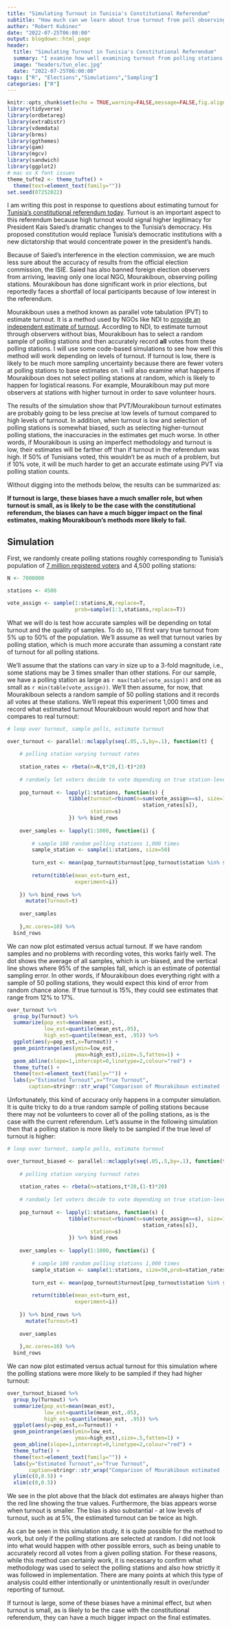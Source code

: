 ```yaml
---
title: "Simulating Turnout in Tunisia's Constitutional Referendum"
subtitle: "How much can we learn about true turnout from poll observing?"
author: "Robert Kubinec"
date: "2022-07-25T06:00:00"
output: blogdown::html_page
header:
  title: "Simulating Turnout in Tunisia's Constitutional Referendum"
  summary: "I examine how well examining turnout from polling stations is likely to work in estimating turnout for Tunisia's constitution, especially if we have trouble trusting the numbers of voters reported by the eletion commission."
  image: "headers/tun_elec.jpg"
  date: "2022-07-25T06:00:00"
tags: ["R", "Elections","Simulations","Sampling"]
categories: ["R"]
---
```


```r
knitr::opts_chunk$set(echo = TRUE,warning=FALSE,message=FALSE,fig.align = "center")
library(tidyverse)
library(ordbetareg)
library(extraDistr)
library(vdemdata)
library(brms)
library(ggthemes)
library(gam)
library(mgcv)
library(sandwich)
library(ggplot2)
# mac os X font issues
theme_tufte2 <- theme_tufte() +
  theme(text=element_text(family=""))
set.seed(07252022)
```

I am writing this post in response to questions about estimating turnout for [Tunisia's constitutional referendum today](https://www.nytimes.com/2022/07/25/world/africa/tunisia-referendum-constitution.html). Turnout is an important aspect to this referendum because high turnout would signal higher legitimacy for President Kais Saied's dramatic changes to the Tunisia's democracy. His proposed constitution would replace Tunisia's democratic institutions with a new dictatorship that would concentrate power in the president's hands. 

Because of Saied's interference in the election commission, we are much less sure about the accuracy of results from the official election commission, the ISIE. Saied has also banned foreign election observers from arriving, leaving only one local NGO, Mourakiboun, observing polling stations. Mourakiboun has done significant work in prior elections, but reportedly faces a shortfall of local participants because of low interest in the referendum. 

Mourakiboun uses a method known as parallel vote tabulation (PVT) to estimate turnout. It is a method used by NGOs like NDI to [provide an independent estimate of turnout](https://www.ndi.org/pvt). According to NDI, to estimate turnout through observers without bias, Mourakiboun has to select a random sample of polling stations and then accurately record **all** votes from these polling stations. I will use some code-based simulations to see how well this method will work depending on levels of turnout. If turnout is low, there is likely to be much more sampling uncertainty because there are fewer voters at polling stations to base estimates on. I will also examine what happens if Mourakiboun does not select polling stations at random, which is likely to happen for logistical reasons. For example, Mourakiboun may put more observers at stations with higher turnout in order to save volunteer hours. 

The results of the simulation show that PVT/Mourakiboun turnout estimates are probably going to be less precise at low levels of turnout compared to high levels of turnout. In addition, when turnout is low and selection of polling stations is somewhat biased, such as selecting higher-turnout polling stations, the inaccuracies in the estimates get much worse. In other words, if Mourakiboun is using an imperfect methodology and turnout is low, their estimates will be farther off than if turnout in the referendum was high. If 50% of Tunisians voted, this wouldn't be as much of a problem, but if 10% vote, it will be much harder to get an accurate estimate using PVT via polling station counts.

Without digging into the methods below, the results can be summarized as:

**If turnout is large, these biases have a much smaller role, but when turnout is small, as is likely to be the case with the constitutional referendum, the biases can have a much bigger impact on the final estimates, making Mourakiboun's methods more likely to fail.**


## Simulation

First, we randomly create polling stations roughly corresponding to Tunisia's population of [7 million registered voters](https://www.ifes.org/sites/default/files/ifes_faqs_elections_in_tunisia_2019_parliamentary_elections_september_2019.pdf) and 4,500 polling stations: 

```r

N <- 7000000

stations <- 4500

vote_assign <- sample(1:stations,N,replace=T,
                      prob=sample(1:3,stations,replace=T))

```

What we will do is test how accurate samples will be depending on total turnout and the quality of samples. To do so, I'll first vary true turnout from 5% up to 50% of the population. We'll assume as well that turnout varies by polling station, which is much more accurate than assuming a constant rate of turnout for all polling stations.

We'll assume that the stations can vary in size up to a 3-fold magnitude, i.e., some stations may be 3 times smaller than other stations. For our sample, we have a polling station as large as `r max(table(vote_assign))` and one as small as `r min(table(vote_assign))`. We'll then assume, for now, that Mourakiboun selects a random sample of 50 polling stations and it records all votes at these stations. We'll repeat this experiment 1,000 times and record what estimated turnout Mourakiboun would report and how that compares to real turnout:

```r

# loop over turnout, sample polls, estimate turnout

over_turnout <- parallel::mclapply(seq(.05,.5,by=.1), function(t) {
  
    # polling station varying turnout rates
  
    station_rates <- rbeta(n=N,t*20,(1-t)*20)
          
    # randomly let voters decide to vote depending on true station-level turnout rate
    
    pop_turnout <- lapply(1:stations, function(s) {
                    tibble(turnout=rbinom(n=sum(vote_assign==s), size=1,prob = 
                                            station_rates[s]),
                           station=s)
                    }) %>% bind_rows
  
    over_samples <- lapply(1:1000, function(i) {
      
        # sample 100 random polling stations 1,000 times
        sample_station <- sample(1:stations, size=50)
        
        turn_est <- mean(pop_turnout$turnout[pop_turnout$station %in% sample_station])
        
        return(tibble(mean_est=turn_est,
                      experiment=i))
      
    }) %>% bind_rows %>% 
      mutate(Turnout=t)
    
    over_samples
  
    },mc.cores=10) %>% 
  bind_rows

```


We can now plot estimated versus actual turnout. If we have random samples and no problems with recording votes, this works fairly well. The dot shows the average of all samples, which is un-biased, and the vertical line shows where 95% of the samples fall, which is an estimate of potential sampling error. In other words, if Mourakiboun does everything right with a sample of 50 polling stations, they would expect this kind of error from random chance alone. If true turnout is 15%, they could see estimates that range from 12% to 17%.

```r

over_turnout %>% 
  group_by(Turnout) %>% 
  summarize(pop_est=mean(mean_est),
            low_est=quantile(mean_est,.05),
            high_est=quantile(mean_est, .95)) %>% 
  ggplot(aes(y=pop_est,x=Turnout)) +
  geom_pointrange(aes(ymin=low_est,
                      ymax=high_est),size=.5,fatten=1) +
  geom_abline(slope=1,intercept=0,linetype=2,colour="red") +
  theme_tufte() +
  theme(text=element_text(family="")) +
  labs(y="Estimated Turnout",x="True Turnout",
       caption=stringr::str_wrap("Comparison of Mourakiboun estimated (y axis) versus actual turnout (x axis). Red line shows where true and estimated values are equal. Based on random samples of 50 polling stations and assuming no problems with recording votes."))

```

Unfortunately, this kind of accuracy only happens in a computer simulation. It is quite tricky to do a true random sample of polling stations because there may not be volunteers to cover all of the polling stations, as is the case with the current referendum. Let's assume in the following simulation then that a polling station is more likely to be sampled if the true level of turnout is higher:

```r

# loop over turnout, sample polls, estimate turnout

over_turnout_biased <- parallel::mclapply(seq(.05,.5,by=.1), function(t) {
  
    # polling station varying turnout rates
  
    station_rates <- rbeta(n=stations,t*20,(1-t)*20)
          
    # randomly let voters decide to vote depending on true station-level turnout rate
    
    pop_turnout <- lapply(1:stations, function(s) {
                    tibble(turnout=rbinom(n=sum(vote_assign==s), size=1,prob = 
                                            station_rates[s]),
                           station=s)
                    }) %>% bind_rows
  
    over_samples <- lapply(1:1000, function(i) {
      
        # sample 100 random polling stations 1,000 times
        sample_station <- sample(1:stations, size=50,prob=station_rates)
        
        turn_est <- mean(pop_turnout$turnout[pop_turnout$station %in% sample_station])
        
        return(tibble(mean_est=turn_est,
                      experiment=i))
      
    }) %>% bind_rows %>% 
      mutate(Turnout=t)
    
    over_samples
  
    },mc.cores=10) %>% 
  bind_rows

```


We can now plot estimated versus actual turnout for this simulation where the polling stations were more likely to be sampled if they had higher turnout:

```r

over_turnout_biased %>% 
  group_by(Turnout) %>% 
  summarize(pop_est=mean(mean_est),
            low_est=quantile(mean_est,.05),
            high_est=quantile(mean_est, .95)) %>% 
  ggplot(aes(y=pop_est,x=Turnout)) +
  geom_pointrange(aes(ymin=low_est,
                      ymax=high_est),size=.5,fatten=1) +
  geom_abline(slope=1,intercept=0,linetype=2,colour="red") +
  theme_tufte() +
  theme(text=element_text(family="")) +
  labs(y="Estimated Turnout",x="True Turnout",
       caption=stringr::str_wrap("Comparison of Mourakiboun estimated (y axis) versus actual turnout (x axis). Red line shows where true and estimated values are equal. Based on biased samples of 50 polling stations with higher turnout stations more likely to be sampled. However, simulation assumes no problems with recording votes.")) +
  ylim(c(0,0.5)) +
  xlim(c(0,0.5))

```

We see in the plot above that the black dot estimates are always higher than the red line showing the true values. Furthermore, the bias appears worse when turnout is smaller. The bias is also substantial - at low levels of turnout, such as at 5%, the estimated turnout can be twice as high. 

As can be seen in this simulation study, it is quite possible for the method to work, but only if the polling stations are selected at random. I did not look into what would happen with other possible errors, such as being unable to accurately record all votes from a given polling station. For these reasons, while this method can certainly work, it is necessary to confirm what methodology was used to select the polling stations and also how strictly it was followed in implementation. There are many points at which this type of analysis could either intentionally or unintentionally result in over/under reporting of turnout. 

If turnout is large, some of these biases have a minimal effect, but when turnout is small, as is likely to be the case with the constitutional referendum, they can have a much bigger impact on the final estimates.
